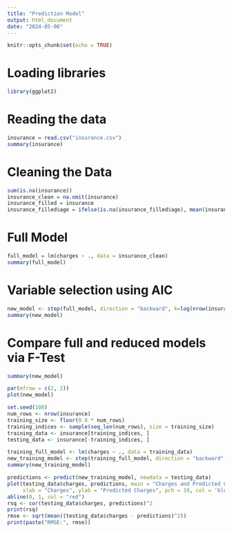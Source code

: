 ```yaml
---
title: "Prediction Model"
output: html_document
date: "2024-05-06"
---
```


```r
knitr::opts_chunk$set(echo = TRUE)
```

# Loading libraries
```r
library(ggplot2)
```

# Reading the data
```r
insurance = read.csv("insurance.csv")
summary(insurance)
```

# Cleaning the Data
```r
sum(is.na(insurance))
insurance_clean = na.omit(insurance)
insurance_filled = insurance
insurance_filled$age = ifelse(is.na(insurance_filled$age), mean(insurance_filled$age, na.rm = TRUE), insurance_filled$age)
```

# Full Model
```r
full_model = lm(charges ~ ., data = insurance_clean)
summary(full_model)
```
# Variable selection using AIC 
```r
new_model <- step(full_model, direction = "backward", k=log(nrow(insurance_clean)))
summary(new_model)
```

# Compare full and reduced models via F-Test
```r
summary(new_model)
```

```r
par(mfrow = c(2, 2))
plot(new_model)
```


```r
set.seed(100)
num_rows <- nrow(insurance)
training_size <- floor(0.8 * num_rows)
training_indices <- sample(seq_len(num_rows), size = training_size)
training_data <- insurance[training_indices, ]
testing_data <- insurance[-training_indices, ]
```


```r
training_full_model <- lm(charges ~ ., data = training_data)
new_training_model <- step(training_full_model, direction = "backward", k=log(nrow(training_data)))
summary(new_training_model)
```


```r
predictions <- predict(new_training_model, newdata = testing_data)
plot(testing_data$charges, predictions, main = "Charges and Predicted Charges Simple Model",
     xlab = "Charges", ylab = "Predicted Charges", pch = 19, col = 'blue')
abline(0, 1, col = "red") 
rsq <- cor(testing_data$charges, predictions)^2
print(rsq)
rmse <- sqrt(mean((testing_data$charges - predictions)^2))
print(paste("RMSE:", rmse))
```